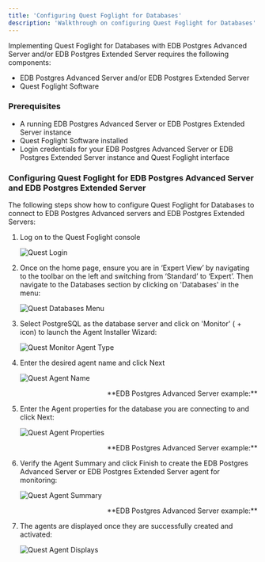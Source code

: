 ```yaml
---
title: 'Configuring Quest Foglight for Databases'
description: 'Walkthrough on configuring Quest Foglight for Databases'
---
```


Implementing Quest Foglight for Databases with EDB Postgres Advanced Server and/or EDB Postgres Extended Server requires the following components:

- EDB Postgres Advanced Server and/or EDB Postgres Extended Server
- Quest Foglight Software

### Prerequisites

- A running EDB Postgres Advanced Server or EDB Postgres Extended Server instance
- Quest Foglight Software installed
- Login credentials for your EDB Postgres Advanced Server or EDB Postgres Extended Server instance and Quest Foglight interface

### Configuring Quest Foglight for EDB Postgres Advanced Server and EDB Postgres Extended Server

The following steps show how to configure Quest Foglight for Databases to connect to EDB Postgres Advanced servers and EDB Postgres Extended Servers:

1. Log on to the Quest Foglight console

   ![Quest Login](Images/QuestLoginFrame.png)

2. Once on the home page, ensure you are in ‘Expert View’ by navigating to the toolbar on the left and switching from ‘Standard’ to ‘Expert’.  Then navigate to the Databases section by clicking on 'Databases' in the menu:

   ![Quest Databases Menu](Images/QuestDatabasesScreen.png)

3. Select PostgreSQL as the database server and click on 'Monitor' ( + icon) to launch the Agent Installer Wizard:

   ![Quest Monitor Agent Type](Images/QuestMonitorAgentType.png)

4. Enter the desired agent name and click Next

   ![Quest Agent Name](Images/QuestAgentName.png)
   <div style="text-align: right"> **EDB Postgres Advanced Server example:** </div>

5. Enter the Agent properties for the database you are connecting to and click Next:

   ![Quest Agent Properties](Images/QuestAgentProperties.png)
   <div style="text-align: right"> **EDB Postgres Advanced Server example:** </div>

6. Verify the Agent Summary and click Finish to create the EDB Postgres Advanced Server or EDB Postgres Extended Server agent for monitoring:

   ![Quest Agent Summary](Images/QuestAgentSummary.png)
   <div style="text-align: right"> **EDB Postgres Advanced Server example:** </div>

7. The agents are displayed once they are successfully created and activated:

   ![Quest Agent Displays](Images/QuestAgentDisplays.png)